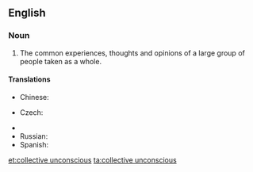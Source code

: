 ==English==
{{wikipedia}}
===Noun===
{{en-noun|-|sg=[[collective]] [[unconscious]]}}

# {{psychology}} The common experiences, thoughts and opinions of a large group of people taken as a whole.

====Translations====
{{trans-top|experience of human species}}
* Chinese:
*: {{trreq|Mandarin}}
* Czech: {{t-|cs|kolektivní nevědomí|n}}
{{trans-mid}}
* {{trreq|Finnish}}
* Russian: {{t|ru|коллективное бессознательное|n|sc=Cyrl|alt=коллекти́вное бессозна́тельное|tr=kollektívnoje bessoznátel'noje}}
* Spanish: {{t|es|inconsciente colectivo|m}}
{{trans-bottom}}

[[et:collective unconscious]]
[[ta:collective unconscious]]